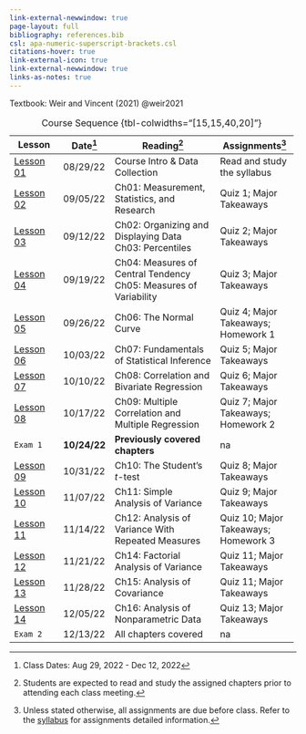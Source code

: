```yaml
---
link-external-newwindow: true
page-layout: full
bibliography: references.bib
csl: apa-numeric-superscript-brackets.csl
citations-hover: true
link-external-icon: true
link-external-newwindow: true
links-as-notes: true
---
```


Textbook: Weir and Vincent (2021) @weir2021

+------------------------+--------------+-----------------------------------------------------+--------------------------------------+
| Lesson                 | Date[^1]     | Reading[^2]                                         | Assignments[^3]                      |
+========================+==============+=====================================================+======================================+
| [Lesson 01](les01.qmd) | 08/29/22     | Course Intro & Data Collection                      | Read and study the syllabus          |
+------------------------+--------------+-----------------------------------------------------+--------------------------------------+
| [Lesson 02](les02.qmd) | 09/05/22     | Ch01: Measurement, Statistics, and Research         | Quiz 1; Major Takeaways              |
+------------------------+--------------+-----------------------------------------------------+--------------------------------------+
| [Lesson 03](les03.qmd) | 09/12/22     | Ch02: Organizing and Displaying Data\               | Quiz 2; Major Takeaways              |
|                        |              | Ch03: Percentiles                                   |                                      |
+------------------------+--------------+-----------------------------------------------------+--------------------------------------+
| [Lesson 04](les04.qmd) | 09/19/22     | Ch04: Measures of Central Tendency\                 | Quiz 3; Major Takeaways              |
|                        |              | Ch05: Measures of Variability                       |                                      |
+------------------------+--------------+-----------------------------------------------------+--------------------------------------+
| [Lesson 05](les05.qmd) | 09/26/22     | Ch06: The Normal Curve\                             | Quiz 4; Major Takeaways; Homework 1  |
+------------------------+--------------+-----------------------------------------------------+--------------------------------------+
| [Lesson 06](les06.qmd) | 10/03/22     | Ch07: Fundamentals of Statistical Inference         | Quiz 5; Major Takeaways              |
+------------------------+--------------+-----------------------------------------------------+--------------------------------------+
| [Lesson 07](les07.qmd) | 10/10/22     | Ch08: Correlation and Bivariate Regression          | Quiz 6; Major Takeaways              |
+------------------------+--------------+-----------------------------------------------------+--------------------------------------+
| [Lesson 08](les08.qmd) | 10/17/22     | Ch09: Multiple Correlation and Multiple Regression\ | Quiz 7; Major Takeaways; Homework 2  |
+------------------------+--------------+-----------------------------------------------------+--------------------------------------+
| `Exam 1`               | **10/24/22** | **Previously covered chapters**                     | na                                   |
+------------------------+--------------+-----------------------------------------------------+--------------------------------------+
| [Lesson 09](les09.qmd) | 10/31/22     | Ch10: The Student's *t*-test\                       | Quiz 8; Major Takeaways              |
+------------------------+--------------+-----------------------------------------------------+--------------------------------------+
| [Lesson 10](les10.qmd) | 11/07/22     | Ch11: Simple Analysis of Variance\                  | Quiz 9; Major Takeaways              |
+------------------------+--------------+-----------------------------------------------------+--------------------------------------+
| [Lesson 11](les11.qmd) | 11/14/22     | Ch12: Analysis of Variance With Repeated Measures\  | Quiz 10; Major Takeaways; Homework 3 |
+------------------------+--------------+-----------------------------------------------------+--------------------------------------+
| [Lesson 12](les12.qmd) | 11/21/22     | Ch14: Factorial Analysis of Variance\               | Quiz 11; Major Takeaways             |
+------------------------+--------------+-----------------------------------------------------+--------------------------------------+
| [Lesson 13](les13.qmd) | 11/28/22     | Ch15: Analysis of Covariance\                       | Quiz 11; Major Takeaways             |
+------------------------+--------------+-----------------------------------------------------+--------------------------------------+
| [Lesson 14](les14.qmd) | 12/05/22     | Ch16: Analysis of Nonparametric Data\               | Quiz 13; Major Takeaways             |
+------------------------+--------------+-----------------------------------------------------+--------------------------------------+
| `Exam 2`               | 12/13/22     | All chapters covered                                | na                                   |
+------------------------+--------------+-----------------------------------------------------+--------------------------------------+

: Course Sequence {tbl-colwidths="\[15,15,40,20\]"}

[^1]: Class Dates: Aug 29, 2022 - Dec 12, 2022

[^2]: Students are expected to read and study the assigned chapters prior to attending each class meeting.

[^3]: Unless stated otherwise, all assignments are due before class. Refer to the [syllabus](syllabus.qmd) for assignments detailed information.
